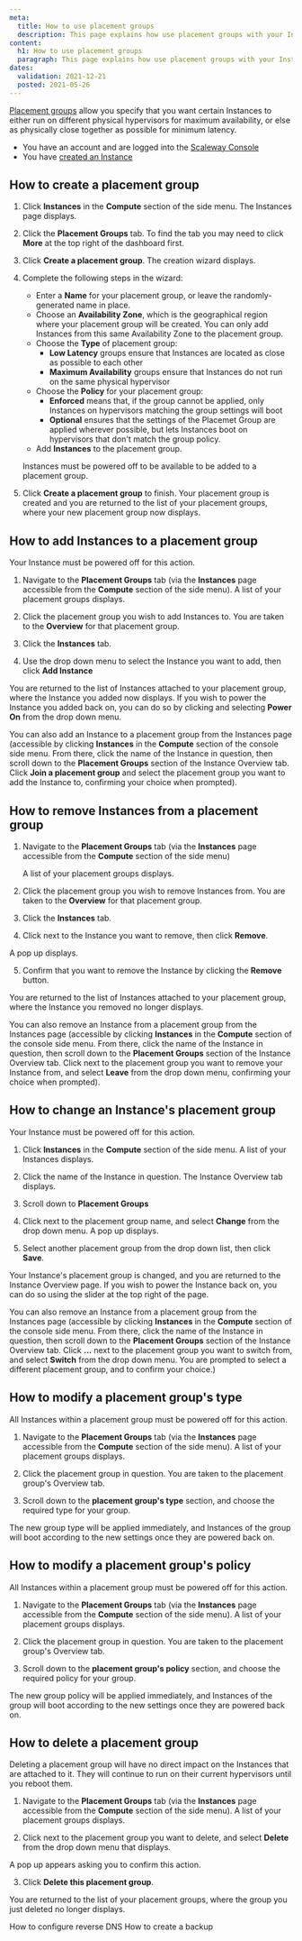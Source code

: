 ```yaml
---
meta:
  title: How to use placement groups
  description: This page explains how use placement groups with your Instances
content:
  h1: How to use placement groups
  paragraph: This page explains how use placement groups with your Instances
dates:
  validation: 2021-12-21
  posted: 2021-05-26 
---
```


[Placement groups](/compute/instances/concepts#placement-groups) allow you specify that you want certain Instances to either run on different physical hypervisors for maximum availability, or else as physically close together as possible for minimum latency.

<Message type="requirement">

  - You have an account and are logged into the [Scaleway Console](https://console.scaleway.com)
  - You have [created an Instance](/compute/instances/how-to/create-an-instance)

</Message>

## How to create a placement group

1. Click **Instances** in the **Compute** section of the side menu. The Instances page displays.

    <Lightbox src="scaleway-placement-groups-more.png" alt=""/>

2. Click the **Placement Groups** tab. To find the tab you may need to click **More**  at the top right of the dashboard first.

    <Lightbox src="scaleway-placement-groups-create.png" alt=""/>

3. Click **Create a placement group**. The creation wizard displays.

4. Complete the following steps in the wizard: 

    - Enter a **Name** for your placement group, or leave the randomly-generated name in place. 
    - Choose an **Availability Zone**, which is the geographical region where your placement group will be created. You can only add Instances from this  same Availability Zone to the placement group.
    - Choose the **Type** of placement group:
      - **Low Latency** groups ensure that Instances are located as close as possible to each other
      - **Maximum Availability** groups ensure that Instances do not run on the same physical hypervisor 
    - Choose the **Policy** for your placement group:
      - **Enforced** means that, if the group cannot be applied, only Instances on hypervisors matching the group settings will boot
      - **Optional** ensures that the settings of the Placemet Group are applied wherever possible, but lets Instances boot on hypervisors that don't match the group policy.
    - Add **Instances** to the placement group. 

    <Message type="important">

    Instances must be powered off to be available to be added to a placement group.

    </Message>


5. Click **Create a placement group** to finish. Your placement group is created and you are returned to the list of your placement groups, where your new placement group now displays.

## How to add Instances to a placement group

<Message type="important">

  Your Instance must be powered off for this action.

</Message>

1. Navigate to the **Placement Groups** tab (via the **Instances** page accessible from the **Compute** section of the side menu). A list of your placement groups displays.

2. Click the placement group you wish to add Instances to. You are taken to the **Overview** for that placement group.

3. Click the **Instances** tab.

  <Lightbox src="scaleway-placement-grp-add-instance.png" alt=""/>

4. Use the drop down menu to select the Instance you want to add, then click **Add Instance**

You are returned to the list of Instances attached to your placement group, where the Instance you added now displays. If you wish to power the Instance you added back on, you can do so by clicking <Icon name="more" /> and selecting **Power On** from the drop down menu.

  <Message type="tip">

  You can also add an Instance to a placement group from the Instances page (accessible by clicking **Instances** in the **Compute** section of the console side menu. From there, click the name of the Instance in question, then scroll down to the **Placement Groups** section of the Instance Overview tab. Click **Join a placement group** and select the placement group you want to add the Instance to, confirming your choice when prompted).

  </Message>

## How to remove Instances from a placement group

1. Navigate to the **Placement Groups** tab (via the **Instances** page accessible from the **Compute** section of the side menu)

    A list of your placement groups displays.

2. Click the placement group you wish to remove Instances from. You are taken to the **Overview** for that placement group.

3. Click the **Instances** tab.

  <Lightbox src="scaleway-placement-grp-remove-instance.png" alt=""/>

4. Click <Icon name="more" /> next to the Instance you want to remove, then click **Remove**. 

  <Lightbox src="scaleway-placement-grp-remove-instance.png" alt=""/>
    
  A pop up displays.

5. Confirm that you want to remove the Instance by clicking the **Remove** button.

You are returned to the list of Instances attached to your placement group, where the Instance you removed no longer displays.

<Message type="tip">

  You can also remove an Instance from a placement group from the Instances page (accessible by clicking **Instances** in the **Compute** section of the console side menu. From there, click the name of the Instance in question, then scroll down to the **Placement Groups** section of the Instance Overview tab. Click <Icon name="more" /> next to the placement group you want to remove your Instance from, and select **Leave** from the drop down menu, confirming your choice when prompted).


</Message>

## How to change an Instance's placement group

<Message type="important">

Your Instance must be powered off for this action.

</Message>

1. Click **Instances** in the **Compute** section of the side menu. A list of your Instances displays.

2. Click the name of the Instance in question. The Instance Overview tab displays.

3. Scroll down to **Placement Groups**

    <Lightbox src="scaleway-change-placement-group.png" alt=""/>

4. Click <Icon name="more" /> next to the placement group name, and select **Change** from the drop down menu. A pop up displays.

5. Select another placement group from the drop down list, then click **Save**.

Your Instance's placement group is changed, and you are returned to the Instance Overview page. If you wish to power the Instance back on, you can do so using the slider at the top right of the page.

<Message type="tip">

  You can also remove an Instance from a placement group from the Instances page (accessible by clicking **Instances** in the **Compute** section of the console side menu. From there, click the name of the Instance in question, then scroll down to the **Placement Groups** section of the Instance Overview tab. Click **...** next to the placement group you want to switch from, and select **Switch** from the drop down menu. You are prompted to select a different placement group, and to confirm your choice.)

</Message>

## How to modify a placement group's type

<Message type="important">

  All Instances within a placement group must be powered off for this action.

</Message>

1. Navigate to the **Placement Groups** tab (via the **Instances** page accessible from the **Compute** section of the side menu). A list of your placement groups displays.

2. Click the placement group in question. You are taken to the placement group's Overview tab.

3. Scroll down to the **placement group's type** section, and choose the required type for your group.

    <Lightbox src="scaleway-change-placementgroup-type.png" alt=""/>

The new group type will be applied immediately, and Instances of the group will boot according to the new settings once they are powered back on.

## How to modify a placement group's policy

<Message type="important">

All Instances within a placement group must be powered off for this action.

</Message>

1. Navigate to the **Placement Groups** tab (via the **Instances** page accessible from the **Compute** section of the side menu). A list of your placement groups displays.

2. Click the placement group in question. You are taken to the placement group's Overview tab.

3. Scroll down to the **placement group's policy** section, and choose the required policy for your group.

  <Lightbox src="scaleway-change-placementgroup-policy.png" alt=""/>

The new group policy will be applied immediately, and Instances of the group will boot according to the new settings once they are powered back on.

## How to delete a placement group

Deleting a placement group will have no direct impact on the Instances that are attached to it. They will continue to run on their current hypervisors until you reboot them.

1. Navigate to the **Placement Groups** tab (via the **Instances** page accessible from the **Compute** section of the side menu). A list of your placement groups displays.

2. Click <Icon name="more" /> next to the placement group you want to delete, and select **Delete** from the drop down menu that displays.

  <Lightbox src="scaleway-delete-placement-group.png" alt=""/>
    
  A pop up appears asking you to confirm this action.

3. Click **Delete this placement group**.

You are returned to the list of your placement groups, where the group you just deleted no longer displays.

<Navigation title="See Also">
  <PreviousButton to="/compute/instances/how-to/configure-reverse-dns/">How to configure reverse DNS</PreviousButton>
  <NextButton to="/compute/instances/how-to/create-a-backup/">How to create a backup</NextButton>
</Navigation>
